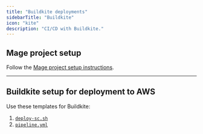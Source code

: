 ```yaml
---
title: "Buildkite deployments"
sidebarTitle: "Buildkite"
icon: "kite"
description: "CI/CD with Buildkite."
---
```


## Mage project setup

Follow the [Mage project setup instructions](/production/ci-cd/local-cloud/repository-setup).

---

## Buildkite setup for deployment to AWS

Use these templates for Buildkite:

1. [`deploy-sc.sh`](https://github.com/mage-ai/mage-ai/tree/master/templates/cicd/buildkite/deploy-ecs.sh)
1. [`pipeline.yml`](https://github.com/mage-ai/mage-ai/tree/master/templates/cicd/buildkite/pipeline.yml)
